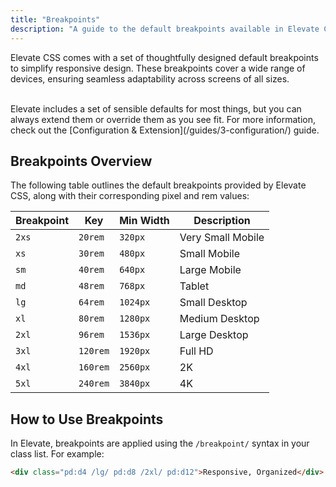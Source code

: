 ```yaml
---
title: "Breakpoints"
description: "A guide to the default breakpoints available in Elevate CSS for responsive design."
---
```


Elevate CSS comes with a set of thoughtfully designed default breakpoints to simplify responsive design. These breakpoints cover a wide range of devices, ensuring seamless adaptability across screens of all sizes.


<br/>

<Aside title="You've Gotta Start Somewhere, Right?">
Elevate includes a set of sensible defaults for most things, but you can always extend them or override them as you see fit. For more information, check out the [Configuration & Extension](/guides/3-configuration/) guide.
</Aside>

## Breakpoints Overview

The following table outlines the default breakpoints provided by Elevate CSS, along with their corresponding pixel and rem values:

| **Breakpoint** | **Key** | **Min Width**    | **Description**         |
|----------------|---------|------------------|-------------------------|
| `2xs`          | `20rem` | `320px`          | Very Small Mobile       |
| `xs`           | `30rem` | `480px`          | Small Mobile            |
| `sm`           | `40rem` | `640px`          | Large Mobile            |
| `md`           | `48rem` | `768px`          | Tablet                  |
| `lg`           | `64rem` | `1024px`         | Small Desktop           |
| `xl`           | `80rem` | `1280px`         | Medium Desktop          |
| `2xl`          | `96rem` | `1536px`         | Large Desktop           |
| `3xl`          | `120rem`| `1920px`         | Full HD                 |
| `4xl`          | `160rem`| `2560px`         | 2K                      |
| `5xl`          | `240rem`| `3840px`         | 4K                      |

## How to Use Breakpoints

In Elevate, breakpoints are applied using the `/breakpoint/` syntax in your class list. For example: 
<br/>
```html
<div class="pd:d4 /lg/ pd:d8 /2xl/ pd:d12">Responsive, Organized</div>
```

